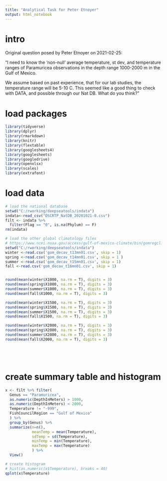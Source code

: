 ```yaml
---
title: "Analytical Task for Peter Etnoyer"
output: html_notebook
---
```


# intro

Original question posed by Peter Etnoyer on 2021-02-25:

"I need to know the 'non-null' average temperature, st dev, and temperature ranges of Paramuricea observations in the depth range 1000-2000 m in the Gulf of Mexico.

We assume based on past experience, that for our lab studies, the temperature range will be 5-10 C. This seemed like a good thing to check with DATA, and possible through our Nat DB. What do you think?"

# load packages

```r
library(tidyverse)
library(dplyr)
library(rmarkdown)
library(knitr)
library(flextable)
library(googlesheets4)
library(googlesheets)
library(googledrive)
library(openxlsx)
library(scales)
library(extrafont)
```

# load data

```r
# load the national database
setwd("C:/rworking/deepseatools/indata")
indata<-read_csv("DSCRTP_NatDB_20201021-0.csv")
filt <- indata %>%
  filter(Flag == "0", is.na(Phylum) == F)
rm(indata)

# load the other global climatology files
# https://www.ncei.noaa.gov/access/gulf-of-mexico-climate/bin/gomregcl.pl?parameter=t
setwd("C:/rworking/deepseatools/indata")
winter <-read.csv('gom_decav_t13mn01.csv', skip = 1)
spring <-read.csv('gom_decav_t14mn01.csv', skip = 1 )
summer <-read.csv('gom_decav_t15mn01.csv', skip = 1)
fall <-read.csv('gom_decav_t16mn01.csv', skip = 1)


round(mean(winter$X1000, na.rm = T), digits = 3)
round(mean(spring$X1000, na.rm = T), digits = 3)
round(mean(summer$X1000, na.rm = T), digits = 3)
round(mean(fall$X1000, na.rm = T), digits = 3)

round(mean(winter$X1500, na.rm = T), digits = 3)
round(mean(spring$X1500, na.rm = T), digits = 3)
round(mean(summer$X1500, na.rm = T), digits = 3)
round(mean(fall$X1500, na.rm = T), digits = 3)

round(mean(winter$X2000, na.rm = T), digits = 3)
round(mean(spring$X2000, na.rm = T), digits = 3)
round(mean(summer$X2000, na.rm = T), digits = 3)
round(mean(fall$X2000, na.rm = T), digits = 3)






```

# create summary table and histogram

```r
x <- filt %>% filter(
  Genus == "Paramuricea",
  as.numeric(DepthInMeters) > 1000,
  as.numeric(DepthInMeters) < 2000,
  Temperature != "-999", 
  FishCouncilRegion == "Gulf of Mexico"
  ) %>% 
  group_by(Genus) %>% 
  summarize(n=n(), 
            meanTemp = mean(Temperature), 
            sdTemp = sd(Temperature),
            minTemp = min(Temperature), 
            maxTemp = max(Temperature)
            ) %>% 
  View()

# create histogram
# hist(as.numeric(x$Temperature), breaks = 40)
qplot(x$Temperature)

```


